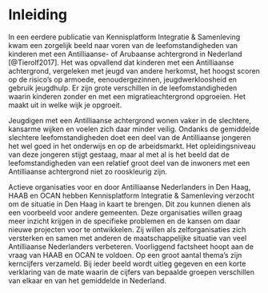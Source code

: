 # Inleiding

In een eerdere publicatie van Kennisplatform Integratie & Samenleving kwam een zorgelijk beeld naar voren van de leefomstandigheden van kinderen met een Antilliaanse- of Arubaanse achtergrond in Nederland [@Tierolf2017]. Het was opvallend dat kinderen met een Antilliaanse achtergrond, vergeleken met jeugd van andere herkomst, het hoogst scoren op de risico's op armoede, eenoudergezinnen, jeugdwerkloosheid en gebruik jeugdhulp. Er zijn grote verschillen in de leefomstandigheden waarin kinderen zonder en met een migratieachtergrond opgroeien. Het maakt uit in welke wijk je opgroeit.

Jeugdigen met een Antilliaanse achtergrond wonen vaker in de slechtere, kansarme wijken en voelen zich daar minder veilig. Ondanks de gemiddelde slechtere leefomstandigheden doet een deel van de Antilliaanse jongeren het wel goed in het onderwijs en op de arbeidsmarkt. Het opleidingsniveau van deze jongeren stijgt gestaag, maar al met al is het beeld dat de leefomstandigheden van een relatief groot deel van de inwoners met een Antilliaanse achtergrond niet zo rooskleurig zijn.

Actieve organisaties voor en door Antilliaanse Nederlanders in Den Haag, HAAB en OCAN hebben Kennisplatform Integratie & Samenleving verzocht om de situatie in Den Haag in kaart te brengen. Dit zou kunnen dienen als een voorbeeld voor andere gemeenten. Deze organisaties willen graag meer inzicht krijgen in de specifieke problemen en de kansen om daar nieuwe projecten voor te ontwikkelen. Zij willen als zelforganisaties zich versterken en samen met anderen de maatschappelijke situatie van veel Antilliaanse Nederlanders verbeteren. Voorliggend factsheet hoopt aan de vraag van HAAB en OCAN te voldoen. Op een groot aantal thema's zijn kerncijfers verzameld. Bij ieder beeld wordt uitleg gegeven en een korte verklaring van de mate waarin de cijfers van bepaalde groepen verschillen van elkaar en van het gemiddelde in Nederland.
